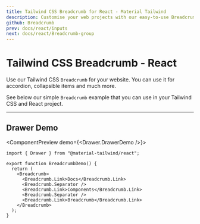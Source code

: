 ```yaml
---
title: Tailwind CSS Breadcrumb for React - Material Tailwind
description: Customise your web projects with our easy-to-use Breadcrumb component for Tailwind CSS and React using Material Design guidelines.
github: Breadcrumb
prev: docs/react/inputs
next: docs/react/Breadcrumb-group
---
```


# Tailwind CSS Breadcrumb - React

Use our Tailwind CSS `Breadcrumb` for your website. You can use it for accordion, collapsible items and much more.

See below our simple `Breadcrumb` example that you can use in your Tailwind CSS and React project.

---

## Drawer Demo

<ComponentPreview demo={<Drawer.DrawerDemo />}>
```tsx
import { Drawer } from "@material-tailwind/react";

export function BreadcrumbDemo() {
  return (
    <Breadcrumb>
      <Breadcrumb.Link>Docs</Breadcrumb.Link>
      <Breadcrumb.Separator />
      <Breadcrumb.Link>Components</Breadcrumb.Link>
      <Breadcrumb.Separator />
      <Breadcrumb.Link>Breadcrumb</Breadcrumb.Link>
    </Breadcrumb>
  );
}
```
</ComponentPreview>